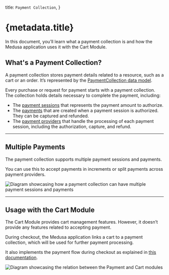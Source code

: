   title: `Payment Collection`,
}

# {metadata.title}

In this document, you’ll learn what a payment collection is and how the Medusa application uses it with the Cart Module.

## What's a Payment Collection?

A payment collection stores payment details related to a resource, such as a cart or an order. It’s represented by the [PaymentCollection data model](/references/payment/models/PaymentCollection).

Every purchase or request for payment starts with a payment collection. The collection holds details necessary to complete the payment, including:

- The [payment sessions](../payment-session/page.mdx) that represents the payment amount to authorize.
- The [payments](../payment/page.mdx) that are created when a payment session is authorized. They can be captured and refunded.
- The [payment providers](../payment-provider/page.mdx) that handle the processing of each payment session, including the authorization, capture, and refund.

---

## Multiple Payments

The payment collection supports multiple payment sessions and payments.

You can use this to accept payments in increments or split payments across payment providers.

![Diagram showcasing how a payment collection can have multiple payment sessions and payments](https://res.cloudinary.com/dza7lstvk/image/upload/v1711554695/Medusa%20Resources/payment-collection-multiple-payments_oi3z3n.jpg)

---

## Usage with the Cart Module

The Cart Module provides cart management features. However, it doesn’t provide any features related to accepting payment.

During checkout, the Medusa application links a cart to a payment collection, which will be used for further payment processing.

It also implements the payment flow during checkout as explained in [this documentation](../payment-flow/page.mdx).

![Diagram showcasing the relation between the Payment and Cart modules](https://res.cloudinary.com/dza7lstvk/image/upload/v1711537849/Medusa%20Resources/cart-payment_ixziqm.jpg)
